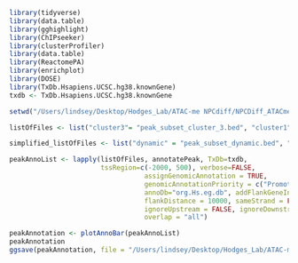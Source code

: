 ```r
library(tidyverse)
library(data.table)
library(gghighlight)
library(ChIPseeker)
library(clusterProfiler)
library(data.table)
library(ReactomePA)
library(enrichplot)
library(DOSE)
library(TxDb.Hsapiens.UCSC.hg38.knownGene)
txdb <- TxDb.Hsapiens.UCSC.hg38.knownGene
```
```r
setwd("/Users/lindsey/Desktop/Hodges_Lab/ATAC-me NPCdiff/NPCDiff_ATACme/New_timepoints/data/TC_seq")

listOfFiles <- list("cluster3"= "peak_subset_cluster_3.bed", "cluster1" = "peak_subset_cluster_1.bed", "cluster2"= "peak_subset_cluster_2.bed", "cluster6" = "peak_subset_cluster_6.bed", "cluster4"= "peak_subset_cluster_4.bed", "cluster7" = "peak_subset_cluster_7.bed", "cluster5" = "peak_subset_cluster_5.bed", "static" = "peak_subset_static.bed")

simplified_listOfFiles <- list("dynamic" = "peak_subset_dynamic.bed", "static" = "peak_subset_static.bed")

peakAnnoList <- lapply(listOfFiles, annotatePeak, TxDb=txdb,
                       tssRegion=c(-2000, 500), verbose=FALSE,
                                  assignGenomicAnnotation = TRUE,
                                  genomicAnnotationPriority = c("Promoter", "5UTR", "3UTR", "Exon", "Intron", "Downstream", "Intergenic"),
                                  annoDb="org.Hs.eg.db", addFlankGeneInfo = TRUE,
                                  flankDistance = 10000, sameStrand = FALSE, ignoreOverlap = FALSE, 
                                  ignoreUpstream = FALSE, ignoreDownstream = FALSE, 
                                  overlap = "all")

peakAnnotation <- plotAnnoBar(peakAnnoList)
peakAnnotation
ggsave(peakAnnotation, file = "/Users/lindsey/Desktop/Hodges_Lab/ATAC-me\ NPCdiff/NPCDiff_ATACme/New_timepoints/Figures/AccCluster_annotation_barplot_wStatic.pdf", device = cairo_pdf)
```
